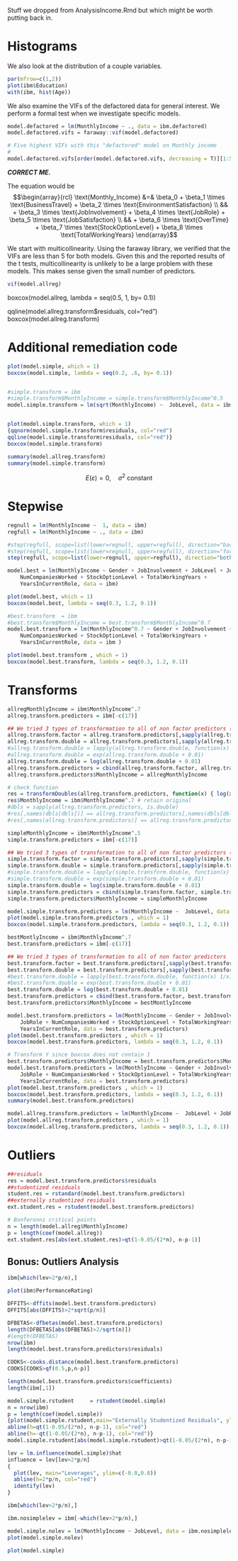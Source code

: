 Stuff we dropped from AnalysisIncome.Rmd but which might be worth putting back in.

# Histograms

We also look at the distribution of a couple variables.
```r
par(mfrow=c(1,2))
plot(ibm$Education)
with(ibm, hist(Age))
```


We also examine the VIFs of the defactored data for general interest.  We perform a formal test when we investigate specific models.
```r
model.defactored = lm(MonthlyIncome ~ ., data = ibm.defactored)
model.defactored.vifs = faraway::vif(model.defactored)

# Five highest VIFs with this "defactored" model on Monthly income
# 
model.defactored.vifs[order(model.defactored.vifs, decreasing = T)][1:5]
```

***CORRECT ME.***

The equation would be 
$$\begin{array}{rcl}
\text{Monthly_Income} &=& \beta_0 + \beta_1 \times \text{BusinessTravel} + \beta_2 \times \text{EnvironmentSatisfaction} 
                    \\ && + \beta_3 \times \text{JobInvolvement} + \beta_4 \times \text{JobRole} + \beta_5 \times \text{JobSatisfaction}
                    \\ && + \beta_6 \times \text{OverTime} + \beta_7 \times \text{StockOptionLevel} + \beta_8 \times \text{TotalWorkingYears}
\end{array}$$

We start with multicollinearity.  Using the faraway library, we verified that the VIFs are less than 5 for both models.  Given this and the reported results of the t tests, multicollinearity is unlikely to be a large problem with these models.  This makes sense given the small number of predictors.
```r
vif(model.allreg)
```


boxcox(model.allreg, lambda = seq(0.5, 1, by= 0.1))


qqline(model.allreg.transform$residuals, col="red")
boxcox(model.allreg.transform)


# Additional remediation code

```r

plot(model.simple, which = 1)
boxcox(model.simple, lambda = seq(0.2, .6, by= 0.1))


#simple.transform = ibm
#simple.transform$MonthlyIncome = simple.transform$MonthlyIncome^0.5
model.simple.transform = lm(sqrt(MonthlyIncome) ~  JobLevel, data = ibm)


plot(model.simple.transform, which = 1)
{qqnorm(model.simple.transform$residuals, col="red")
qqline(model.simple.transform$residuals, col="red")}
boxcox(model.simple.transform)

```
```r
summary(model.allreg.transform)
summary(model.simple.transform)
```





$$ E(\varepsilon) = 0, \quad \sigma^2 \text{ constant}$$


# Stepwise
```r
regnull = lm(MonthlyIncome ~  1, data = ibm)
regfull = lm(MonthlyIncome ~ ., data = ibm)

#step(regfull, scope=list(lower=regnull, upper=regfull), direction="backward")
#step(regfull, scope=list(lower=regnull, upper=regfull), direction="forward")
step(regfull, scope=list(lower=regnull, upper=regfull), direction="both", trace = 0)
```
```r
model.best = lm(MonthlyIncome ~ Gender + JobInvolvement + JobLevel + JobRole + 
    NumCompaniesWorked + StockOptionLevel + TotalWorkingYears + 
    YearsInCurrentRole, data = ibm)

plot(model.best, which = 1)
boxcox(model.best, lambda = seq(0.3, 1.2, 0.1))

#best.transform  = ibm
#best.transform$MonthlyIncome = best.transform$MonthlyIncome^0.7
model.best.transform = lm(MonthlyIncome^0.7 ~ Gender + JobInvolvement + JobLevel + JobRole + 
    NumCompaniesWorked + StockOptionLevel + TotalWorkingYears + 
    YearsInCurrentRole, data = ibm )

plot(model.best.transform , which = 1)
boxcox(model.best.transform, lambda = seq(0.3, 1.2, 0.1))
```




# Transforms

```r
allregMonthlyIncome = ibm$MonthlyIncome^.7
allreg.transform.predictors = ibm[-c(17)]

## We tried 3 types of transformation to all of non factor predictors (ln, )
allreg.transform.factor = allreg.transform.predictors[,sapply(allreg.transform.predictors, is.factor)]
allreg.transform.double = allreg.transform.predictors[,sapply(allreg.transform.predictors, is.double)]
#allreg.transform.double = lapply(allreg.transform.double, function(x) 1/x)
#allreg.transform.double = exp(allreg.transform.double + 0.01)
allreg.transform.double = log(allreg.transform.double + 0.01)
allreg.transform.predictors = cbind(allreg.transform.factor, allreg.transform.double)
allreg.transform.predictors$MonthlyIncome = allregMonthlyIncome

# check function
res = transformDoubles(allreg.transform.predictors, function(x) { log(x + 0.01) })
res$MonthlyIncome = ibm$MonthlyIncome^.7 # retain original
#dbls = sapply(allreg.transform.predictors, is.double)
#res[,names(dbls[dbls])] == allreg.transform.predictors[,names(dbls[dbls])]
#res[,names(allreg.transform.predictors)] == allreg.transform.predictors[,names(allreg.transform.predictors)]
```

```r
simpleMonthlyIncome = ibm$MonthlyIncome^.5
simple.transform.predictors = ibm[-c(17)]

## We tried 3 types of transformation to all of non factor predictors (ln, )
simple.transform.factor = simple.transform.predictors[,sapply(simple.transform.predictors, is.factor)]
simple.transform.double = simple.transform.predictors[,sapply(simple.transform.predictors, is.double)]
#simple.transform.double = lapply(simple.transform.double, function(x) 1/x)
#simple.transform.double = exp(simple.transform.double + 0.01)
simple.transform.double = log(simple.transform.double + 0.01)
simple.transform.predictors = cbind(simple.transform.factor, simple.transform.double)
simple.transform.predictors$MonthlyIncome = simpleMonthlyIncome

model.simple.transform.predictors = lm(MonthlyIncome ~  JobLevel, data = simple.transform.predictors)
plot(model.simple.transform.predictors , which = 1)
boxcox(model.simple.transform.predictors, lambda = seq(0.3, 1.2, 0.1))
```
```r
bestMontlyIncome = ibm$MonthlyIncome^.7
best.transform.predictors = ibm[-c(17)]

## We tried 3 types of transformation to all of non factor predictors 
best.transform.factor = best.transform.predictors[,sapply(best.transform.predictors, is.factor)]
best.transform.double = best.transform.predictors[,sapply(best.transform.predictors, is.double)]
#best.transform.double = lapply(best.transform.double, function(x) 1/x)
#best.transform.double = exp(best.transform.double + 0.01)
best.transform.double = log(best.transform.double + 0.01)
best.transform.predictors = cbind(best.transform.factor, best.transform.double)
best.transform.predictors$MonthlyIncome = bestMontlyIncome

model.best.transform.predictors = lm(MonthlyIncome ~ Gender + JobInvolvement + JobLevel + 
    JobRole + NumCompaniesWorked + StockOptionLevel + TotalWorkingYears + 
    YearsInCurrentRole, data = best.transform.predictors)
plot(model.best.transform.predictors , which = 1)
boxcox(model.best.transform.predictors, lambda = seq(0.3, 1.2, 0.1))

# Transform Y since boxcox does not contain 1
best.transform.predictors$MonthlyIncome = best.transform.predictors$MonthlyIncome^.8
model.best.transform.predictors = lm(MonthlyIncome ~ Gender + JobInvolvement + JobLevel + 
    JobRole + NumCompaniesWorked + StockOptionLevel + TotalWorkingYears + 
    YearsInCurrentRole, data = best.transform.predictors)
plot(model.best.transform.predictors , which = 1)
boxcox(model.best.transform.predictors, lambda = seq(0.3, 1.2, 0.1))
summary(model.best.transform.predictors)
```

```r
model.allreg.transform.predictors = lm(MonthlyIncome ~  JobLevel + JobRole, data = allreg.transform.predictors)
plot(model.allreg.transform.predictors , which = 1)
boxcox(model.allreg.transform.predictors, lambda = seq(0.3, 1.2, 0.1))
```

# Outliers
```r
##residuals
res = model.best.transform.predictors$residuals 
##studentized residuals
student.res = rstandard(model.best.transform.predictors) 
##externally studentized residuals
ext.student.res = rstudent(model.best.transform.predictors) 

# Bonferonni critical points
n = length(model.allreg$MonthlyIncome)
p = length(coef(model.allreg))
ext.student.res[abs(ext.student.res)>qt(1-0.05/(2*n), n-p-1)]

```

## Bonus: Outliers Analysis


```r
ibm[which(lev>2*p/n),]
```
```r
plot(ibm$PerformanceRating)
```


```r
DFFITS<-dffits(model.best.transform.predictors)
DFFITS[abs(DFFITS)>2*sqrt(p/n)]
```
```r
DFBETAS<-dfbetas(model.best.transform.predictors)
length(DFBETAS[abs(DFBETAS)>2/sqrt(n)])
#length(DFBETAS)
nrow(ibm)
length(model.best.transform.predictors$residuals)
```
```r
COOKS<-cooks.distance(model.best.transform.predictors)
COOKS[COOKS>qf(0.5,p,n-p)]
```


```r
length(model.best.transform.predictors$coefficients)
length(ibm[,1])

```
```r
model.simple.rstudent     = rstudent(model.simple) 
n = nrow(ibm)
p = length(coef(model.simple))
{plot(model.simple.rstudent,main="Externally Studentized Residuals", ylim=c(-4,4))
abline(h=qt(1-0.05/(2*n), n-p-1), col="red")
abline(h=-qt(1-0.05/(2*n), n-p-1), col="red")}
model.simple.rstudent[abs(model.simple.rstudent)>qt(1-0.05/(2*n), n-p-1)]

```

```r
lev = lm.influence(model.simple)$hat 
influence = lev[lev>2*p/n]
{
  plot(lev, main="Leverages", ylim=c(-0.8,0.8))
  abline(h=2*p/n, col="red")
  identify(lev)
}

ibm[which(lev>2*p/n),]
```

```r
ibm.nosimplelev = ibm[-which(lev>2*p/n),]
```

```r
model.simple.nolev = lm(MonthlyIncome ~ JobLevel, data = ibm.nosimplelev)
plot(model.simple.nolev)
```

```r
plot(model.simple)
```
